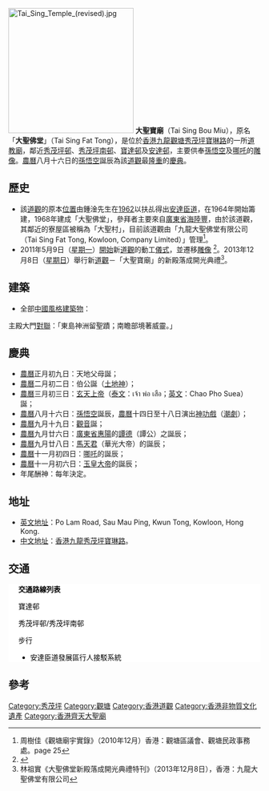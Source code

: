 [[File:Tai_Sing_Temple_(revised).jpg|250px]]
'''大聖寶廟'''（Tai Sing Bou Miu），原名「'''大聖佛堂'''」（Tai Sing Fat Tong），是位於[[香港|香港]][[九龍|九龍]][[觀塘|觀塘]][[秀茂坪|秀茂坪]][[寶琳路|寶琳路]]的一所[[道教|道教]][[廟|廟]]，鄰近[[秀茂坪邨|秀茂坪邨]]、[[秀茂坪南邨|秀茂坪南邨]]、[[寶達邨|寶達邨]]及[[安達邨|安達邨]]，主要供奉[[孫悟空|孫悟空]]及[[哪吒|哪吒]]的[[雕像|雕像]]。[[農曆|農曆]]八月十六日的[[孫悟空|孫悟空]]誕辰為該[[道觀|道觀]]最[[隆重|隆重]]的[[慶典|慶典]]。

== 歷史 ==
* 該[[道觀|道觀]]的原本[[位置|位置]]由鍾淦先生在[[1962|1962]]以扶乩得出[[安達臣道|安達臣道]]，在1964年開始籌建，1968年建成「大聖佛堂」，參拜者主要來自[[廣東省|廣東省]][[海陸豐|海陸豐]]，由於該道觀，其鄰近的寮屋區被稱為「大聖村」，目前該道觀由「九龍大聖佛堂有限公司（Tai Sing Fat Tong, Kowloon, Company Limited）」管理<ref>周樹佳《觀塘廟宇實錄》（2010年12月）香港：觀塘區議會、觀塘民政事務處。page 25</ref>。
* 2011年5月9日（[[星期一|星期一]]）[[開始|開始]]新[[道觀|道觀]]的動工[[儀式|儀式]]，並遷移[[雕像|雕像]] <ref>{{Cite web |url=http://www.youtube.com/watch?v=zi9gEAo69jM |title=李錦玉小姐製作的大聖佛堂動工儀式影像 |accessdate=2014-04-13 |archive-date=2016-10-18 |archive-url=https://web.archive.org/web/20161018144503/https://www.youtube.com/watch?v=zi9gEAo69jM |dead-url=no }}</ref>。2013年12月8日（[[星期日|星期日]]）舉行新[[道觀|道觀]]－「大聖寶廟」的新殿落成開光典禮<ref>林祖實《大聖佛堂新殿落成開光典禮特刊》（2013年12月8日），香港：九龍大聖佛堂有限公司</ref>。

== 建築 ==
* 全部[[中國|中國]][[風格|風格]][[建築物|建築物]]：
主殿大門[[對聯|對聯]]：「東島神洲留聖蹟；南瞻部境著威靈。」

== 慶典 ==
* [[農曆|農曆]]正月初九日：天地父母誕；
* [[農曆|農曆]]二月初二日：伯公誕（[[土地神|土地神]]）；
* [[農曆|農曆]]三月初三日：[[玄天上帝|玄天上帝]]（[[泰文|泰文]]：เจ้า พ่อ เสือ；[[英文|英文]]：Chao Pho Suea）誕；
* [[農曆|農曆]]八月十六日：[[孫悟空|孫悟空]]誕辰，[[農曆|農曆]]十四日至十八日演出[[神功戲|神功戲]]（[[潮劇|潮劇]]）；
* [[農曆|農曆]]九月十九日：[[觀音|觀音]]誕；
* [[農曆|農曆]]九月廿六日：[[廣東省|廣東省]][[惠陽|惠陽]]的[[譚德|譚德]]（譚公）之誕辰；
* [[農曆|農曆]]九月廿八日：[[馬天君|馬天君]]（華光大帝）的誕辰；
* [[農曆|農曆]]十一月初四日：[[哪吒|哪吒]]的誕辰；
* [[農曆|農曆]]十一月初六日：[[玉皇大帝|玉皇大帝]]的誕辰；
* 年尾酬神：每年決定。

== 地址 ==
* [[英文|英文]][[地址|地址]]：Po Lam Road, Sau Mau Ping, Kwun Tong, Kowloon, Hong Kong.
* [[中文|中文]][[地址|地址]]：[[香港|香港]][[九龍|九龍]][[秀茂坪|秀茂坪]][[寶琳路|寶琳路]]。

==交通==
<div class="NavFrame collapsed" style="color: black; background-color: #FFFFFF; margin: 0 auto; padding: 0 10px; text-align: left;"><div class="NavHead" style="background-color: #FFFFFF; margin: 0 auto; padding: 0 10px; font-weight:normal;">'''交通路線列表'''</div><div class="NavContent" style="background-color: #FFFFFF; margin: 0 auto; padding: 0 10px;">
;寶達邨
{{九龍新界巴士簡單列表|11X|13D|13M|13P|13X|88|93A|93K|93M|95|95M|98A|98C|98P|213D|213M|213S|213X|214|290|290A|290B|293S|N213|N214|N290|N293}}{{過海隧道巴士簡單列表|601|601P|613|613A|N691}}
{{大嶼山巴士簡單列表|A26|A29P}}
{{九龍專線小巴簡單列表|71A|89A|89B|89C}}{{新界專線小巴簡單列表|12|12A|13|17|19S|111}}
;秀茂坪邨/秀茂坪南邨
{{九龍新界巴士簡單列表|1A|11C|14D|N216}}{{大嶼山巴士簡單列表|E22P|N26}}{{過海隧道巴士簡單列表|619X}}{{九龍專線小巴簡單列表|34S|60|71B|76B}}
;步行
*安達臣道發展區行人接駁系統
</div></div>

== 參考 ==
{{Reflist}}

[[Category:秀茂坪|Category:秀茂坪]]
[[Category:觀塘|Category:觀塘]]
[[Category:香港道觀|Category:香港道觀]]
[[Category:香港非物質文化遺產|Category:香港非物質文化遺產]]
[[Category:香港齊天大聖廟|Category:香港齊天大聖廟]]